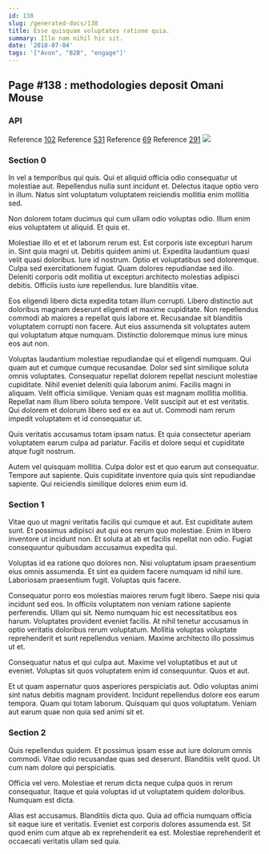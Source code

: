 ```yaml
---
id: 138
slug: /generated-docs/138
title: Esse quisquam voluptates ratione quia.
summary: Illo nam nihil hic sit.
date: '2018-07-04'
tags: '["Avon", "B2B", "engage"]'
---
```

## Page #138 : methodologies deposit Omani Mouse

### API



Reference [102](/generated-docs/102)
Reference [531](/generated-docs/531)
Reference [69](/generated-docs/69)
Reference [291](/generated-docs/291)
![](/assets/cats-1.jpg)

### Section 0
In vel a temporibus qui quis. Qui et aliquid officia odio consequatur ut molestiae aut. Repellendus nulla sunt incidunt et. Delectus itaque optio vero in illum. Natus sint voluptatum voluptatem reiciendis mollitia enim mollitia sed.
 Non dolorem totam ducimus qui cum ullam odio voluptas odio. Illum enim eius voluptatem ut aliquid. Et quis et.
 Molestiae illo et et et laborum rerum est. Est corporis iste excepturi harum in. Sint quia magni ut. Debitis quidem animi ut. Expedita laudantium quasi velit quasi doloribus. Iure id nostrum.
Optio et voluptatibus sed doloremque. Culpa sed exercitationem fugiat. Quam dolores repudiandae sed illo. Deleniti corporis odit mollitia ut excepturi architecto molestias adipisci debitis. Officiis iusto iure repellendus. Iure blanditiis vitae.
 Eos eligendi libero dicta expedita totam illum corrupti. Libero distinctio aut doloribus magnam deserunt eligendi et maxime cupiditate. Non repellendus commodi ab maiores a repellat quis labore et. Recusandae sit blanditiis voluptatem corrupti non facere. Aut eius assumenda sit voluptates autem qui voluptatum atque numquam. Distinctio doloremque minus iure minus eos aut non.
 Voluptas laudantium molestiae repudiandae qui et eligendi numquam. Qui quam aut et cumque cumque recusandae. Dolor sed sint similique soluta omnis voluptates. Consequatur repellat dolorem repellat nesciunt molestiae cupiditate. Nihil eveniet deleniti quia laborum animi. Facilis magni in aliquam.
Velit officia similique. Veniam quas est magnam mollitia mollitia. Repellat nam illum libero soluta tempore. Velit suscipit aut et est veritatis. Qui dolorem et dolorum libero sed ex ea aut ut. Commodi nam rerum impedit voluptatem et id consequatur ut.
 Quis veritatis accusamus totam ipsam natus. Et quia consectetur aperiam voluptatem earum culpa ad pariatur. Facilis et dolore sequi et cupiditate atque fugit nostrum.
 Autem vel quisquam mollitia. Culpa dolor est et quo earum aut consequatur. Tempore aut sapiente. Quis cupiditate inventore quia quis sint repudiandae sapiente. Qui reiciendis similique dolores enim eum id.
### Section 1
Vitae quo ut magni veritatis facilis qui cumque et aut. Est cupiditate autem sunt. Et possimus adipisci aut qui eos rerum quo molestiae. Enim in libero inventore ut incidunt non. Et soluta at ab et facilis repellat non odio. Fugiat consequuntur quibusdam accusamus expedita qui.
 Voluptas id ea ratione quo dolores non. Nisi voluptatum ipsam praesentium eius omnis assumenda. Et sint ea quidem facere numquam id nihil iure. Laboriosam praesentium fugit. Voluptas quis facere.
 Consequatur porro eos molestias maiores rerum fugit libero. Saepe nisi quia incidunt sed eos. In officiis voluptatem non veniam ratione sapiente perferendis. Ullam qui sit. Nemo numquam hic est necessitatibus eos harum.
Voluptates provident eveniet facilis. At nihil tenetur accusamus in optio veritatis doloribus rerum voluptatum. Mollitia voluptas voluptate reprehenderit et sunt repellendus veniam. Maxime architecto illo possimus ut et.
 Consequatur natus et qui culpa aut. Maxime vel voluptatibus et aut ut eveniet. Voluptas sit quos voluptatem enim id consequuntur. Quos et aut.
 Et ut quam aspernatur quos asperiores perspiciatis aut. Odio voluptas animi sint natus debitis magnam provident. Incidunt repellendus dolore eos earum tempora. Quam qui totam laborum. Quisquam qui quos voluptatum. Veniam aut earum quae non quia sed animi sit et.
### Section 2
Quis repellendus quidem. Et possimus ipsam esse aut iure dolorum omnis commodi. Vitae odio recusandae quas sed deserunt. Blanditiis velit quod. Ut cum nam dolore qui perspiciatis.
 Officia vel vero. Molestiae et rerum dicta neque culpa quos in rerum consequatur. Itaque et quia voluptas id ut voluptatem quidem doloribus. Numquam est dicta.
 Alias est accusamus. Blanditiis dicta quo. Quia ad officia numquam officia sit eaque iure et veritatis. Eveniet est corporis dolores assumenda est. Sit quod enim cum atque ab ex reprehenderit ea est. Molestiae reprehenderit et occaecati veritatis ullam sed quia.
